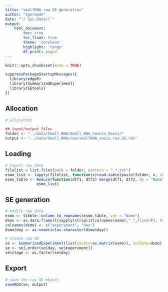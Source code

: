 ```yaml
---
title: "smallRNA raw SE generation"
author: "tgermade"
date: "`r Sys.Date()`"
output:
    html_document:
        toc: true
        toc_float: true
        theme: 'cerulean'
        highlight: 'tango'
        df_print: paged
---
```


<style>
  .main-container {
    max-width: 1500px !important;
  }
</style>

```r
knitr::opts_chunk$set(echo = TRUE)
```

```r

suppressPackageStartupMessages({
  library(edgeR)
  library(SummarizedExperiment)
  library(SEtools)
})
```


## Allocation

```r

# allocation

## input/output files
folder <- "../data/Small_RNA/Small_RNA_Counts_Oasis/"
output <- "../data/Small_RNA/raw/smallRNA_oasis.raw.SE.rds"
```


## Loading

```r

# import raw data
filelist = list.files(path = folder, pattern = ".*.txt")
esmo_list <- lapply(filelist, function(x)read.table(paste(folder, x, sep=''), header = TRUE))
esmo_table <- Reduce(function(dtf1, dtf2) merge(dtf1, dtf2, by = "Name", all = TRUE),
              esmo_list)
```


## SE generation

```r

# modify raw data
esmo <- tibble::column_to_rownames(esmo_table, var = "Name")
dsmo <- as.data.frame(t(sapply(strsplit(colnames(esmo),"_",fixed=T), FUN=function(x) x)))
colnames(dsmo) <- c("experiment", "day")
dsmo$day <- as.numeric(as.character(dsmo$day))
```

```r

# create raw SE
se <- SummarizedExperiment(list(counts=as.matrix(esmo)), colData=dsmo)
se <- se[,order(se$day, se$experiment)]
se$stage <- as.factor(se$day)
```


## Export

```r

# save the raw SE-object
saveRDS(se, output)
```

